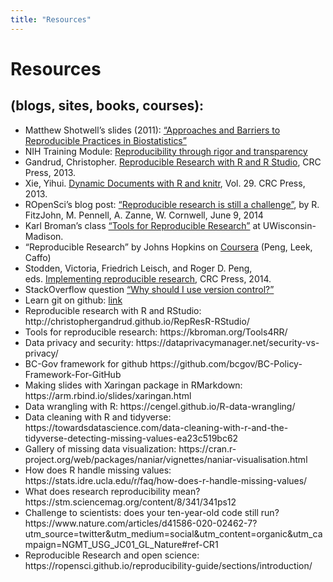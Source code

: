 ```yaml
---
title: "Resources"
---
```


#  Resources 

## (blogs, sites, books, courses):
- Matthew Shotwell's slides (2011): ["Approaches and Barriers to Reproducible Practices in Biostatistics"](https://rstudio-pubs-static.s3.amazonaws.com/177032_7be0bffdc2274d679c03b7228ac7b91f.html)
- NIH Training Module: [Reproducibility through rigor and transparency](https://grants.nih.gov/reproducibility/module_1/presentation.html)
- Gandrud, Christopher. [Reproducible Research with R and R Studio](https://englianhu.files.wordpress.com/2016/01/reproducible-research-with-r-and-studio-2nd-edition.pdf), CRC Press, 2013.
- Xie, Yihui. [Dynamic Documents with R and knitr](http://static.latexstudio.net/wp-content/uploads/2014/03/DDR-Yihui-Xie-Chap1-3.pdf), Vol. 29. CRC Press, 2013.
- ROpenSci's blog post: ["Reproducible research is still a challenge"](https://ropensci.org/blog/2014/06/09/reproducibility/), by R. FitzJohn, M. Pennell, A. Zanne, W. Cornwell, June 9, 2014
- Karl Broman's class ["Tools for Reproducible Research"](http://kbroman.org/Tools4RR/) at UWisconsin-Madison. 
- "Reproducible Research" by Johns Hopkins on [Coursera](https://www.coursera.org/learn/reproducible-research) (Peng, Leek, Caffo) 
- Stodden, Victoria, Friedrich Leisch, and Roger D. Peng, eds. [Implementing reproducible research](https://www.jstatsoft.org/article/view/v061b02/v61b02.pdf), CRC Press, 2014.
- StackOverflow question ["Why should I use version control?"](https://stackoverflow.com/questions/1408450/why-should-i-use-version-control#:~:text=Version%20control%20gives%20you%20the,using%20tools.)
- Learn git on github: [link](https://try.github.io/levels/1/challenges/1)
- Reproducible research with R and RStudio: http://christophergandrud.github.io/RepResR-RStudio/
- Tools for reproducible research: https://kbroman.org/Tools4RR/
- Data privacy and security: https://dataprivacymanager.net/security-vs-privacy/
- BC-Gov framework for github https://github.com/bcgov/BC-Policy-Framework-For-GitHub
- Making slides with Xaringan package in RMarkdown: https://arm.rbind.io/slides/xaringan.html
- Data wrangling with R: https://cengel.github.io/R-data-wrangling/
- Data cleaning with R and tidyverse: https://towardsdatascience.com/data-cleaning-with-r-and-the-tidyverse-detecting-missing-values-ea23c519bc62
- Gallery of missing data visualization: https://cran.r-project.org/web/packages/naniar/vignettes/naniar-visualisation.html
- How does R handle missing values: https://stats.idre.ucla.edu/r/faq/how-does-r-handle-missing-values/
- What does research reproducibility mean? https://stm.sciencemag.org/content/8/341/341ps12
- Challenge to scientists: does your ten-year-old code still run? https://www.nature.com/articles/d41586-020-02462-7?utm_source=twitter&utm_medium=social&utm_content=organic&utm_campaign=NGMT_USG_JC01_GL_Nature#ref-CR1
- Reproducible Research and open science: https://ropensci.github.io/reproducibility-guide/sections/introduction/
